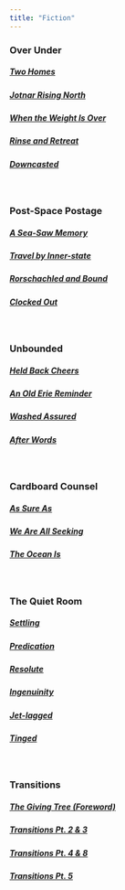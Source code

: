```yaml
---
title: "Fiction"
---
```


### Over Under

##### [**Two Homes**](two-homes.html)

##### [**Jotnar Rising North**](jotnar-rising-north.html)

##### [**When the Weight Is Over**](when-the-weight-is-over.html)

##### [**Rinse and Retreat**](rinse-and-retreat.html)

##### [**Downcasted**](downcasted.html)

<br>

### Post-Space Postage

##### [**A Sea-Saw Memory**](a-sea-saw-memory.html)

##### [**Travel by Inner-state**](travel-by-inner-state.html)

##### [**Rorschachled and Bound**](rorschachled-and-bound.html)

##### [**Clocked Out**](clocked-out.html)

<br>

### Unbounded

##### [**Held Back Cheers**](held-back-cheers.html)

##### [**An Old Erie Reminder**](an-old-erie-reminder.html)

##### [**Washed Assured**](washed-assured.html)

##### [**After Words**](after-words.html)

<br>

### Cardboard Counsel

##### [**As Sure As**](as-sure-as.html)

##### [**We Are All Seeking**](we-are-all-seeking.html)

##### [**The Ocean Is**](the-ocean-is.html)

<br>

### The Quiet Room

##### [**Settling**](settling.html)

##### [**Predication**](predication.html)

##### [**Resolute**](resolute.html)

##### [**Ingenuinity**](ingenuinity.html)

##### [**Jet-lagged**](jet-lagged.html)

##### [**Tinged**](tinged.html)

<br>

### Transitions

##### [**The Giving Tree (Foreword)**](the-giving-tree-foreword.html)

##### [**Transitions Pt. 2 & 3**](transitions-pt-2-and-3.html)

##### [**Transitions Pt. 4 & 8**](transitions-pt-4-and-8.html)

##### [**Transitions Pt. 5**](transitions-pt-5.html)

<br>
